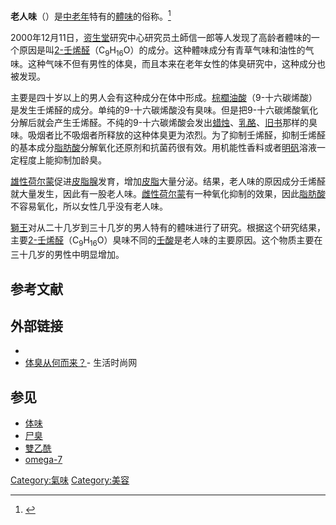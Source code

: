 {{Proofreader needed|ja|加齢臭}}
'''老人味'''（{{lang-ja|加齢臭，かれいしゅう}}）是[[中年|中]][[老年|老年]]特有的[[體味|體味]]的俗称。<ref>{{Cite web| url=http://health.businessweekly.com.tw/AArticle.aspx?id=ARTL000006099| title=為什麼40歲以後，身上開始有「老人味」？| date=2013-12-05| publisher=商業周刊| access-date=2016-05-05| archive-date=2020-04-03| archive-url=https://web.archive.org/web/20200403174512/https://health.businessweekly.com.tw/AArticle.aspx?id=ARTL000006099| dead-url=no}}</ref>

2000年12月11日，[[资生堂|资生堂]]研究中心研究员土師信一郎等人发现了高龄者體味的一个原因是叫[[2-壬烯醛|2-壬烯醛]]（C<sub>9</sub>H<sub>16</sub>O）的成分。这种體味成分有青草气味和油性的气味。这种气味不但有男性的体臭，而且本来在老年女性的体臭研究中，这种成分也被发现。

主要是四十岁以上的男人会有这种成分在体中形成。[[棕櫚油酸|棕櫚油酸]]（9-十六碳烯酸）是发生壬烯醛的成分。单纯的9-十六碳烯酸没有臭味。但是把9-十六碳烯酸氧化分解后就会产生壬烯醛。不纯的9-十六碳烯酸会发出[[蜡烛|蜡烛]]、[[乳酪|乳酪]]、[[旧书|旧书]]那样的臭味。吸烟者比不吸烟者所释放的这种体臭更为浓烈。为了抑制壬烯醛，抑制壬烯醛的基本成分[[脂肪酸|脂肪酸]]分解氧化还原剂和抗菌药很有效。用机能性香料或者[[明矾|明矾]]溶液一定程度上能抑制加龄臭。

[[雄激素|雄性荷尔蒙]]促进[[皮脂腺|皮脂腺]]发育，增加[[皮脂|皮脂]]大量分泌。结果，老人味的原因成分壬烯醛就大量发生，因此有一股老人味。[[雌激素|雌性荷尔蒙]]有一种氧化抑制的效果，因此[[脂肪酸|脂肪酸]]不容易氧化，所以女性几乎没有老人味。 

[[獅王|獅王]]对从二十几岁到三十几岁的男人特有的體味进行了研究。根据这个研究结果，主要[[2-壬烯醛|2-壬烯醛]]（C<sub>9</sub>H<sub>16</sub>O）臭味不同的[[壬酸|壬酸]]是老人味的主要原因。这个物质主要在三十几岁的男性中明显增加。

== 参考文献 ==
{{reflist}}

== 外部链接 ==
* {{cite journal
 | last = 
 | first =
 | author = Haze S, Gozu Y, Nakamura S, Kohno Y, Sawano K, Ohta H,  Yamazaki K
 | authorlink = 
 | coauthors = 
 | year = 2001
 | month = 
 | title = 2-Nonenal Newly Found in Human Body Odor Tends to Increase with Aging
 | journal = Journal of Investigative Dermatology
 | volume = 116
 | issue = 
 | pages = 520-4
 | doi = 
 | id = PMID 11286617
 | url = http://dx.doi.org/10.1046/j.0022-202x.2001.01287.x
 | format =
 | accessdate = 
 }}
* [https://web.archive.org/web/20160304092228/http://www.shssw.com/hair/beam/plastic/200603/2285.html 体臭从何而来？]- 生活时尚网

== 参见 ==
* [[体味|体味]]
* [[尸臭|尸臭]]
* [[雙乙酰|雙乙酰]]
* [[omega-7|omega-7]]

[[Category:氣味|Category:氣味]]
[[Category:美容|Category:美容]]